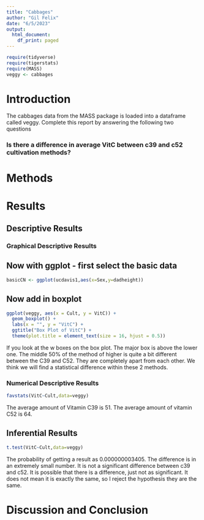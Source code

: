```yaml
---
title: "Cabbages"
author: "Gil Felix"
date: "6/5/2023"
output:
  html_document:
    df_print: paged
---
```


```r
require(tidyverse)
require(tigerstats)
require(MASS)
veggy <- cabbages
```

# Introduction

<!--In this section you explain what you are trying to show.  Where did the data come from?  What is the research or other question you are trying to answer?!-->
 The cabbages data from the MASS package is loaded into a dataframe called veggy. Complete this report by answering the following two questions  
 
### Is there a difference in average VitC between c39 and c52 cultivation methods?  

# Methods

<!--Decide on your methods:  use "variable analysis" or other appropriate descriptors.  Make sure to choose at least one graphical method and at least one numerical method.!-->

# Results

<!--Divide this section into two sub-sections:  One for your descriptive  results and one for your inferential results.!-->

## Descriptive Results

### Graphical Descriptive Results

<!--Graphical results here.  Make sure to show your code.  Provide appropriate labels for axes, giving units if possible, and provide a good title for the graph, too.  Use the graphical results to describe the patterns if any that exist in the data as focused toward the research question!-->

## Now with ggplot - first select the basic data

```r
basicCN <- ggplot(ucdavis1,aes(x=Sex,y=dadheight))
```
## Now add in boxplot

```r
ggplot(veggy, aes(x = Cult, y = VitC)) +
  geom_boxplot() +
  labs(x = "", y = "VitC") +
  ggtitle("Box Plot of VitC") +
  theme(plot.title = element_text(size = 16, hjust = 0.5))
```
If you look at the w boxes on the box plot. The major box is above the lower one. The middle 50% of the method of higher is quite a bit different between the C39 and C52. They are completely apart from each other. We think we will find a statistical difference within these 2 methods.

### Numerical Descriptive Results

<!--Numerical results go here. Use the numerical results to describe the patterns if any that exist in the data as focused toward the research question!-->

```r
favstats(VitC~Cult,data=veggy)
```
The average amount of Vitamin C39 is 51. The average amount of vitamin C52 is 64. 

## Inferential Results

```r
t.test(VitC~Cult,data=veggy)
```
The probability of getting a result as 0.000000003405. The difference is in an extremely small number. It is not a significant difference between c39 and c52. It is possible that there is a difference, just not as significant. It does not mean it is exactly the same, so I reject the hypothesis they are the same.

# Discussion and Conclusion

<!--Discussion and conclusion here.  If you found a relationship be sure to consider whether the relationship occurs because one of the variavbles causes the other, or whether they perhasps are related for some other reason.  Watch the chapter 6 videos from the GeorgeTown videos collection.!-->
